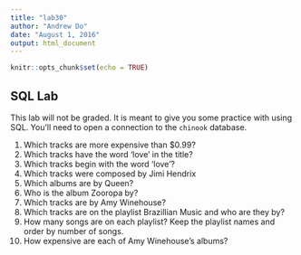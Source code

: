 ---
title: "lab30"
author: "Andrew Do"
date: "August 1, 2016"
output: html_document
---

```{r setup, include=FALSE}
knitr::opts_chunk$set(echo = TRUE)
```

## SQL Lab

This lab will not be graded.  It is meant to give you some practice with using SQL.  You'll need to open a connection to the `chinook` database.

1.  Which tracks are more expensive than $0.99?
2.  Which tracks have the word 'love' in the title?
3.  Which tracks begin with the word 'love'?
4.  Which tracks were composed by Jimi Hendrix
5.  Which albums are by Queen?
6.  Who is the album Zooropa by?
7.  Which tracks are by Amy Winehouse?
8.  Which tracks are on the playlist Brazillian Music and who are they by?
9.  How many songs are on each playlist? Keep the playlist names and order by number of songs.
10.  How expensive are each of Amy Winehouse's albums?